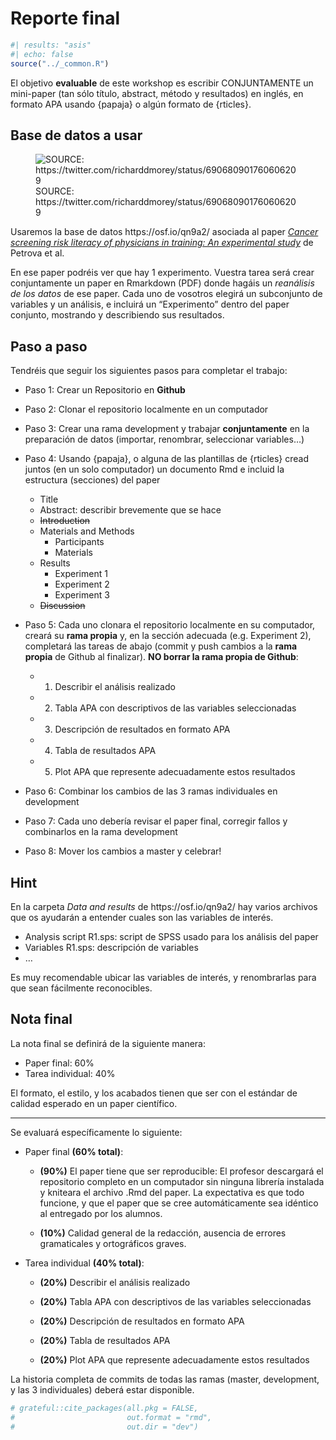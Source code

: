 # Reporte final


```r
#| results: "asis"
#| echo: false
source("../_common.R")
```

El objetivo **evaluable** de este workshop es escribir CONJUNTAMENTE un mini-paper (tan sólo título, abstract, método y resultados) en inglés, en formato APA usando {papaja} o algún formato de {rticles}.  


## Base de datos a usar

![SOURCE: https://twitter.com/richarddmorey/status/690680901760606209](../data/images/research-parasite.png)

Usaremos la base de datos https://osf.io/qn9a2/ asociada al paper [*Cancer screening risk literacy of physicians in
training: An experimental study*](https://journals.plos.org/plosone/article/file?id=10.1371/journal.pone.0218821&type=printable) de Petrova et al.

En ese paper podréis ver que hay 1 experimento. Vuestra tarea será crear conjuntamente un paper en Rmarkdown (PDF) donde hagáis un *reanálisis de los datos* de ese paper. Cada uno de vosotros elegirá un subconjunto de variables y un análisis, e incluirá un "Experimento" dentro del paper conjunto, mostrando y describiendo sus resultados.     



## Paso a paso  

Tendréis que seguir los siguientes pasos para completar el trabajo:  

* Paso 1: Crear un Repositorio en **Github**

* Paso 2: Clonar el repositorio localmente en un computador

* Paso 3: Crear una rama development y trabajar **conjuntamente** en la preparación de datos (importar, renombrar, seleccionar variables...)  

* Paso 4: Usando {papaja}, o alguna de las plantillas de {rticles} cread juntos (en un solo computador) un documento Rmd e incluid la estructura (secciones) del paper  

  + Title
  + Abstract: describir brevemente que se hace
  + ~~Introduction~~
  + Materials and Methods
      + Participants
      + Materials
  + Results
      + Experiment 1
      + Experiment 2
      + Experiment 3
  + ~~Discussion~~  
  


* Paso 5: Cada uno clonara el repositorio localmente en su computador, creará su **rama propia** y, en la sección adecuada (e.g. Experiment 2), completará las tareas de abajo (commit y push cambios a la **rama propia** de Github al finalizar). **NO borrar la rama propia de Github**:  

  + 1. Describir el análisis realizado  
  
  + 2. Tabla APA con descriptivos de las variables seleccionadas    

  + 3. Descripción de resultados en formato APA  
  
  + 4. Tabla de resultados APA  
  
  + 5. Plot APA que represente adecuadamente estos resultados  
  
* Paso 6: Combinar los cambios de las 3 ramas individuales en development  

* Paso 7: Cada uno debería revisar el paper final, corregir fallos y combinarlos en la rama development  

* Paso 8: Mover los cambios a master y celebrar!  



## Hint  

En la carpeta *Data and results* de https://osf.io/qn9a2/ hay varios archivos que os ayudarán a entender cuales son las variables de interés.  

* Analysis script R1.sps: script de SPSS usado para los análisis del paper
* Variables R1.sps: descripción de variables  
* ...  

Es muy recomendable ubicar las variables de interés, y renombrarlas para que sean fácilmente reconocibles.  




<!-- ## Asignación de tareas   -->

<!-- ```{r asignacion-tareas} -->

<!-- set.seed(20190705) -->

<!-- tareas = c("Experimento 1", "Experimento 2", "Experimento 3") -->
<!-- personas = c("Seyhun", "Daniel", "Nicolas") -->
<!-- x = sample(personas, 3) -->
<!-- print(paste(tareas, x)) -->

<!-- ``` -->

## Nota final  

La nota final se definirá de la siguiente manera:

* Paper final: 60%   
* Tarea individual: 40%  

El formato, el estilo, y los acabados tienen que ser con el estándar de calidad esperado en un paper científico.  

---  

Se evaluará específicamente lo siguiente:  


* Paper final **(60% total)**:    

    +  **(90%)** El paper tiene que ser reproducible: El profesor descargará el repositorio completo en un computador sin ninguna librería instalada y kniteara el archivo .Rmd del paper. La expectativa es que todo funcione, y que el paper que se cree automáticamente sea idéntico al entregado por los alumnos.

    +  **(10%)** Calidad general de la redacción, ausencia de errores gramaticales y ortográficos graves.  


* Tarea individual **(40% total)**:  

  + **(20%)** Describir el análisis realizado    
  
  + **(20%)** Tabla APA con descriptivos de las variables seleccionadas    

  + **(20%)** Descripción de resultados en formato APA  
  
  + **(20%)** Tabla de resultados APA  
  
  + **(20%)** Plot APA que represente adecuadamente estos resultados  

La historia completa de commits de todas las ramas (master, development, y las 3 individuales) deberá estar disponible.  


```r

# grateful::cite_packages(all.pkg = FALSE,
#                         out.format = "rmd",
#                         out.dir = "dev")
```
